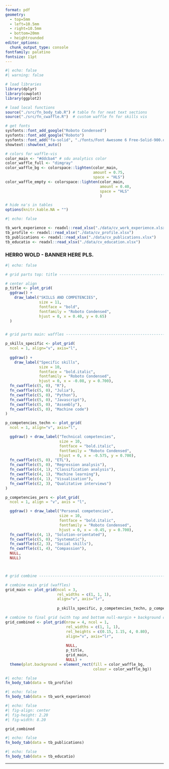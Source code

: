 ```yaml
---
format: pdf
geometry:
  - top=5mm
  - left=10.5mm
  - right=10.5mm
  - bottom=20mm
  - heightrounded
editor_options: 
  chunk_output_type: console
fontfamily: palatino
fontsize: 11pt
---
```


```r
#| echo: false
#| warning: false

# load libraries
library(dplyr)
library(cowplot)
library(ggplot2)

# load local functions
source("./src/fn_body_tab.R") # table fn for neat text sections
source("./src/fn_cwaffle.R")  # custom waffle fn for skills vis

# get fonts
sysfonts::font_add_google("Roboto Condensed")
sysfonts::font_add_google("Roboto")
sysfonts::font_add("fa-solid", "./fonts/Font Awesome 6 Free-Solid-900.otf")
showtext::showtext_auto()

# colors for waffle-vis
color_main <- "#ddcba4" # sdu analytics color
color_waffle_full <- "dimgray"
color_waffle_bg <- colorspace::lighten(color_main, 
                                       amount = 0.75, 
                                       space = "HLS")
color_waffle_empty <- colorspace::lighten(color_main, 
                                          amount = 0.40, 
                                          space = "HLS"
                                          )

# hide na's in tables
options(knitr.kable.NA = "")


```

```r
#| echo: false

tb_work_experience <- readxl::read_xlsx("./data/cv_work_experience.xlsx")
tb_profile <- readxl::read_xlsx("./data/cv_profile.xlsx")
tb_publications <- readxl::read_xlsx("./data/cv_publications.xlsx")
tb_educatio <- readxl::read_xlsx("./data/cv_education.xlsx")

```


### HERRO WOLD - BANNER HERE PLS.  


```r
#| echo: false

# grid parts top: title ----------------------------------------------------

# center align
p_title <- plot_grid(
  ggdraw() + 
    draw_label("SKILLS AND COMPETENCIES",
               size = 11,
               fontface = "bold",
               fontfamily = "Roboto Condensed",
               hjust = 0, x = 0.40, y = 0.65)
  )


# grid parts main: waffles -------------------------------------------------

p_skills_specific <- plot_grid(
  ncol = 1, align="v", axis="l", 
  
  ggdraw() + 
    draw_label("Specific skills",
               size = 10, 
               fontface = "bold.italic", 
               fontfamily = "Roboto Condensed",
               hjust = 0, x = -0.08, y = 0.700),
  fn_cwaffle(c(5, 0), "R"), 
  fn_cwaffle(c(5, 0), "Julia"),
  fn_cwaffle(c(5, 0), "Python"),
  fn_cwaffle(c(5, 0), "Javascript"),
  fn_cwaffle(c(5, 0), "Assembly"), 
  fn_cwaffle(c(5, 0), "Machine code")
)

p_competencies_techn <- plot_grid(
  ncol = 1, align="v", axis="l", 

  ggdraw() + draw_label("Technical competencies",
                        size = 10, 
                        fontface = "bold.italic", 
                        fontfamily = "Roboto Condensed",
                        hjust = 0, x = -0.575, y = 0.700),
  fn_cwaffle(c(5, 0), "ETL"), 
  fn_cwaffle(c(5, 0), "Regression analysis"),
  fn_cwaffle(c(4, 1), "Classification analysis"),
  fn_cwaffle(c(4, 1), "Machine learning"),
  fn_cwaffle(c(4, 1), "Visualisation"), 
  fn_cwaffle(c(2, 3), "Qualitative interviews")
)

p_competencies_pers <- plot_grid(
  ncol = 1, align = "v", axis = "l", 

  ggdraw() + draw_label("Personal competencies",
                        size = 10, 
                        fontface = "bold.italic", 
                        fontfamily = "Roboto Condensed",
                        hjust = 0, x = -0.45, y = 0.700),
  fn_cwaffle(c(4, 1), "Solution-orientated"), 
  fn_cwaffle(c(5, 0), "Systematic"),
  fn_cwaffle(c(2, 3), "Social skills"),
  fn_cwaffle(c(1, 4), "Compassion"), 
  NULL, 
  NULL)



# grid combine ------------------------------------------------------------

# combine main grid (waffles)
grid_main <- plot_grid(ncol = 3, 
                       rel_widths = c(1, 1, 1),
                       align="v", axis="lr",
          
                       p_skills_specific, p_competencies_techn, p_competencies_pers) 

# combine to final grid (with top and bottom null-margin + background color)
grid_combined <- plot_grid(nrow = 4, ncol = 1, 
                           rel_widths = c(1, 1, 1), 
                           rel_heights = c(0.15, 1.15, 4, 0.80),
                           align="v", axis="lr",
                           
                           NULL, 
                           p_title, 
                           grid_main, 
                           NULL) +
  theme(plot.background = element_rect(fill = color_waffle_bg, 
                                       colour = color_waffle_bg))

```



```r
#| echo: false
fn_body_tab(data = tb_profile)

```

```r
#| echo: false
fn_body_tab(data = tb_work_experience)

```

\vspace{16pt}

```r
#| echo: false
#| fig-align: center
#| fig-height: 2.20
#| fig-width: 8.20

grid_combined 

```

```r
#| echo: false
fn_body_tab(data = tb_publications)

```

```r
#| echo: false
fn_body_tab(data = tb_educatio)

```

\vspace{64pt}

------------------------------------------------------------------------

